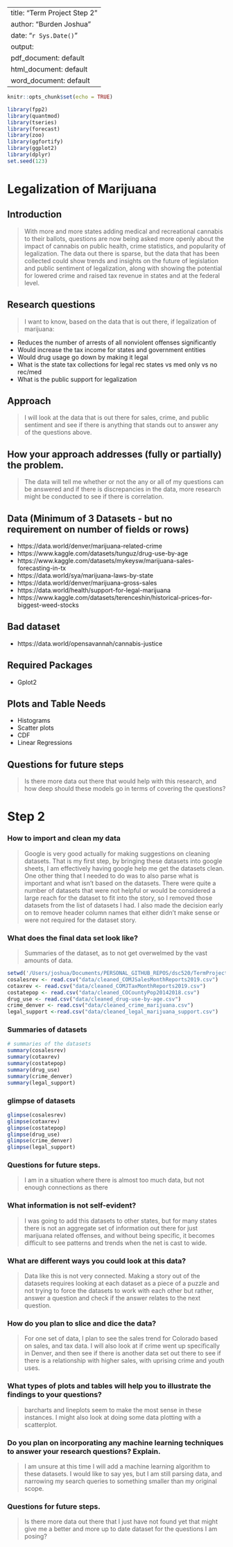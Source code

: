 
---
title: "Term Project Step 2"
author: "Burden Joshua"
date: "`r Sys.Date()`"
output:
  pdf_document: default
  html_document: default
  word_document: default
---


```r
knitr::opts_chunk$set(echo = TRUE)

library(fpp2)
library(quantmod)
library(tseries)
library(forecast)
library(zoo)
library(ggfortify)
library(ggplot2)
library(dplyr)
set.seed(123)

```



# Legalization of Marijuana

## Introduction

> With more and more states adding medical and recreational cannabis to their ballots, questions are now being asked more openly about the impact of cannabis on public health, crime statistics, and popularity of legalization. The data out there is sparse, but the data that has been collected could show trends and insights on the future of legislation and public sentiment of legalization, along with showing the potential for lowered crime and raised tax revenue in states and at the federal level. 

## Research questions
> I want to know, based on the data that is out there, if legalization of marijuana:

- Reduces the number of arrests of all nonviolent offenses significantly
-	Would increase the tax income for states and government entities
-	Would drug usage go down by making it legal
-	What is the state tax collections for legal rec states vs med only vs no rec/med
-	What is the public support for legalization

## Approach

> I will look at the data that is out there for sales, crime, and public sentiment and see if there is anything that stands out to answer any of the questions above. 

## How your approach addresses (fully or partially) the problem.

> The data will tell me whether or not the any or all of my questions can be answered and if there is discrepancies in the data, more research might be conducted to see if there is correlation. 

## Data (Minimum of 3 Datasets - but no requirement on number of fields or rows)

- https://data.world/denver/marijuana-related-crime
- https://www.kaggle.com/datasets/tunguz/drug-use-by-age
- https://www.kaggle.com/datasets/mykeysw/marijuana-sales-forecasting-in-tx
- https://data.world/sya/marijuana-laws-by-state
- https://data.world/denver/marijuana-gross-sales
- https://data.world/health/support-for-legal-marijuana
- https://www.kaggle.com/datasets/terenceshin/historical-prices-for-biggest-weed-stocks

## Bad dataset
- https://data.world/opensavannah/cannabis-justice  



## Required Packages
- Gplot2

## Plots and Table Needs
- Histograms
- Scatter plots
- CDF
- Linear Regressions

## Questions for future steps

> Is there more data out there that would help with this research, and how deep should these models go in terms of covering the questions? 

# Step 2


### How to import and clean my data
> Google is very good actually for making suggestions on cleaning datasets. That is my first step, by bringing these datasets into google sheets, I am effectively having google help me get the datasets clean. One other thing that I needed to do was to also parse what is important and what isn't based on the datasets. There were quite a number of datasets that were not helpful or would be considered a large reach for the dataset to fit into the story, so I removed those datasets from the list of datasets I had. I also made the decision early on to remove header column names that either didn't make sense or were not required for the dataset story. 


### What does the final data set look like?
> Summaries of the dataset, as to not get overwelmed by the vast amounts of data. 
```r
setwd('/Users/joshua/Documents/PERSONAL_GITHUB_REPOS/dsc520/TermProject')
cosalesrev <- read.csv("data/cleaned_COMJSalesMonthReports2019.csv")
cotaxrev <- read.csv("data/cleaned_COMJTaxMonthReports2019.csv")
costatepop <- read.csv("data/cleaned_COCountyPop20142018.csv")
drug_use <- read.csv("data/cleaned_drug-use-by-age.csv")
crime_denver <- read.csv("data/cleaned_crime_marijuana.csv")
legal_support <-read.csv("data/cleaned_legal_marijuana_support.csv")
```


### Summaries of datasets
```r
# summaries of the datasets
summary(cosalesrev)
summary(cotaxrev)
summary(costatepop)
summary(drug_use)
summary(crime_denver)
summary(legal_support)
```


### glimpse of datasets
```r
glimpse(cosalesrev)
glimpse(cotaxrev)
glimpse(costatepop)
glimpse(drug_use)
glimpse(crime_denver)
glimpse(legal_support)
```
### Questions for future steps.

> I am in a situation where there is almost too much data, but not enough connections as there 

### What information is not self-evident?

> I was going to add this datasets to other states, but for many states there is not an aggregate set of information out there for just marijuana related offenses, and without being specific, it becomes difficult to see patterns and trends when the net is cast to wide.

### What are different ways you could look at this data?

> Data like this is not very connected. Making a story out of the datasets requires looking at each dataset as a piece of a puzzle and not trying to force the datasets to work with each other but rather, answer a question and check if the answer relates to the next question. 

### How do you plan to slice and dice the data?

> For one set of data,  I plan to see the sales trend for Colorado based on sales, and tax data. I will also look at if crime went up specifically in Denver, and then see if there is another data set out there to see if there is a relationship with higher sales, with uprising crime and youth uses.


### What types of plots and tables will help you to illustrate the findings to your questions?

> barcharts and lineplots seem to make the most sense in these instances. I might also look at doing some data plotting with a scatterplot. 

### Do you plan on incorporating any machine learning techniques to answer your research questions? Explain.

> I am unsure at this time I will add a machine learning algorithm to these datasets. I would like to say yes, but I am still parsing data, and narrowing my search queries to something smaller than my original scope. 

### Questions for future steps.

> Is there more data out there that I just have not found yet that might give me a better and more up to date dataset for the questions I am posing? 





